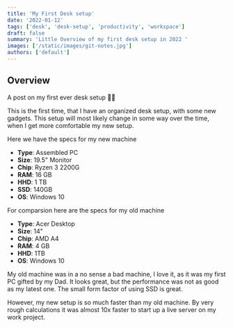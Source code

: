 ```yaml
---
title: 'My First Desk setup'
date: '2022-01-12'
tags: ['desk', 'desk-setup', 'productivity', 'workspace']
draft: false
summary: 'Little Overview of my first desk setup in 2022 '
images: ['/static/images/git-notes.jpg']
authors: ['default']
---
```


## Overview

A post on my first ever desk setup  🚀🚀

This is the first time, that I have an organized desk setup, with some new gadgets. This setup will most likely change in some way over the time, when I get more comfortable my new setup.

Here we have the specs for my new machine

-   **Type**: Assembled PC
-   **Size**: 19.5" Monitor
-   **Chip**: Ryzen 3 2200G
-   **RAM**: 16 GB
-   **HHD**: 1 TB
-   **SSD**: 140GB
-   **OS**: Windows 10

For comparsion here are the specs for my old machine

-   **Type**: Acer Desktop 
-   **Size**: 14"
-   **Chip**: AMD A4
-   **RAM**: 4 GB
-   **HHD**: 1TB
-   **OS**: Windows 10

My old machine was in a no sense a bad machine, I love  it, as it was my first PC gifted by my Dad. It looks great, but the performance was not as good as my latest one. The small form factor of using SSD is great.

However, my new setup is so much faster than my old machine. By very rough calculations it was almost 10x faster to start up a live server on my work project. 